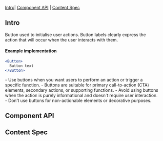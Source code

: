 
<Meta of={ButtonStories} />

<Title>Button</Title>

[Intro](#Intro)| [Component API](#ComponentAPI) | [Content Spec](#ContentSpec) 

## Intro <a id="Intro" />
Button used to initialise user actions. Button labels clearly express the action that will occur when the user interacts with them.

<Canvas of={ButtonStories.Default} sourceState="none"/>

#### Example implementation
```jsx
<Button>
  Button text
</Button>
```

<BlockColumnsContainer>
  <BlockColumns label="When to Use">
    - Use buttons when you want users to perform an action or trigger a specific function.
    - Buttons are suitable for primary call-to-action (CTA) elements, secondary actions, or supporting functions.
  </BlockColumns>
  <BlockColumns isNegative label="When Not to Use">
    - Avoid using buttons when the action is purely informational and doesn't require user interaction.
    - Don't use buttons for non-actionable elements or decorative purposes.
  </BlockColumns>
</BlockColumnsContainer>

## Component API <a id="ComponentAPI" />
<ArgsTable />

## Content Spec <a id="ContentSpec" />
<Figma showLink height="100%" url="https://www.figma.com/file/9FDwjR8lYvincseDkKypC4/Component-Documentations?type=design&node-id=613-36946&mode=dev" />